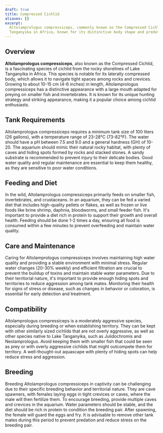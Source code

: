 ```yaml
---
draft: true
title: Compressed Cichlid
aliases: []
excerpt:
  Altolamprologus compressiceps, commonly known as the Compressed Cichlid, is a unique species of cichlid native to Lake
  Tanganyika in Africa, known for its distinctive body shape and predatory behavior.
---
```


## Overview

**Altolamprologus compressiceps**, also known as the Compressed Cichlid, is a fascinating species of cichlid from the
rocky shorelines of Lake Tanganyika in Africa. This species is notable for its laterally compressed body, which allows
it to navigate tight spaces among rocks and crevices. Growing to about 10-15 cm (4-6 inches) in length, Altolamprologus
compressiceps has a distinctive appearance with a large mouth adapted for preying on smaller fish and invertebrates. It
is known for its unique hunting strategy and striking appearance, making it a popular choice among cichlid enthusiasts.

## Tank Requirements

Altolamprologus compressiceps requires a minimum tank size of 100 liters (26 gallons), with a temperature range of
23-28°C (73-82°F). The water should have a pH between 7.5 and 9.0 and a general hardness (GH) of 10-20. The aquarium
should mimic their natural rocky habitat, with plenty of caves and hiding spots formed by rocks and stacked stones. A
sandy substrate is recommended to prevent injury to their delicate bodies. Good water quality and regular maintenance
are essential to keep them healthy, as they are sensitive to poor water conditions.

## Feeding and Diet

In the wild, Altolamprologus compressiceps primarily feeds on smaller fish, invertebrates, and crustaceans. In an
aquarium, they can be fed a varied diet that includes high-quality pellets or flakes, as well as frozen or live foods
like brine shrimp, daphnia, bloodworms, and small feeder fish. It's important to provide a diet rich in protein to
support their growth and overall health. Feeding should be done 1-2 times a day, ensuring all food is consumed within a
few minutes to prevent overfeeding and maintain water quality.

## Care and Maintenance

Caring for Altolamprologus compressiceps involves maintaining high water quality and providing a stable environment with
minimal stress. Regular water changes (20-30% weekly) and efficient filtration are crucial to prevent the buildup of
toxins and maintain stable water parameters. Due to their territorial nature, it's important to provide enough hiding
spots and territories to reduce aggression among tank mates. Monitoring their health for signs of stress or disease,
such as changes in behavior or coloration, is essential for early detection and treatment.

## Compatibility

Altolamprologus compressiceps is a moderately aggressive species, especially during breeding or when establishing
territory. They can be kept with other similarly sized cichlids that are not overly aggressive, as well as other species
native to Lake Tanganyika, such as Julidochromis and Neolamprologus. Avoid keeping them with smaller fish that could be
seen as prey or with overly aggressive cichlids that might outcompete them for territory. A well-thought-out aquascape
with plenty of hiding spots can help reduce stress and aggression.

## Breeding

Breeding Altolamprologus compressiceps in captivity can be challenging due to their specific breeding behavior and
territorial nature. They are cave spawners, with females laying eggs in tight crevices or caves, where the male will
then fertilize them. To encourage breeding, provide multiple caves and crevices in the aquarium. Water parameters should
be stable, and the diet should be rich in protein to condition the breeding pair. After spawning, the female will guard
the eggs and fry. It is advisable to remove other tank mates during this period to prevent predation and reduce stress
on the breeding pair.

